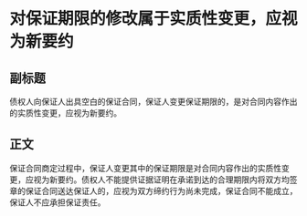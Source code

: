 # 对保证期限的修改属于实质性变更，应视为新要约
## 副标题
债权人向保证人出具空白的保证合同，保证人变更保证期限的，是对合同内容作出的实质性变更，应视为新要约。
## 正文
保证合同商定过程中，保证人变更其中的保证期限是对合同内容作出的实质性变更，应视为新要约。债权人不能提供证据证明在承诺到达的合理期限内将双方均签章的保证合同送达保证人的，应视为双方缔约行为尚未完成，保证合同不能成立，保证人不应承担保证责任。
